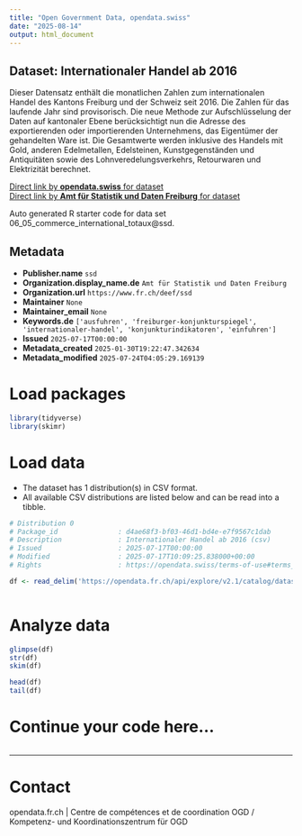 ```yaml
---
title: "Open Government Data, opendata.swiss"
date: "2025-08-14"
output: html_document
---
```


## Dataset: Internationaler Handel ab 2016

Dieser Datensatz enthält die monatlichen Zahlen zum internationalen Handel des Kantons Freiburg und der Schweiz seit 2016. Die Zahlen für das laufende Jahr sind provisorisch. Die neue Methode zur Aufschlüsselung der Daten auf kantonaler Ebene berücksichtigt nun die Adresse des exportierenden oder importierenden Unternehmens, das Eigentümer der gehandelten Ware ist. Die Gesamtwerte werden inklusive des Handels mit Gold, anderen Edelmetallen, Edelsteinen, Kunstgegenständen und Antiquitäten sowie des Lohnveredelungsverkehrs, Retourwaren und Elektrizität berechnet.

[Direct link by **opendata.swiss** for dataset](https://opendata.swiss/de/dataset/internationaler-handel-ab-2016)<br>
[Direct link by **Amt für Statistik und Daten Freiburg** for dataset](https://opendata.fr.ch/explore/dataset/06_05_commerce_international_totaux/)

Auto generated R starter code for data set 06_05_commerce_international_totaux@ssd.

## Metadata

- **Publisher.name** `ssd`
- **Organization.display_name.de** `Amt für Statistik und Daten Freiburg`
- **Organization.url** `https://www.fr.ch/deef/ssd`
- **Maintainer** `None`
- **Maintainer_email** `None`
- **Keywords.de** `['ausfuhren', 'freiburger-konjunkturspiegel', 'internationaler-handel', 'konjunkturindikatoren', 'einfuhren']`
- **Issued** `2025-07-17T00:00:00`
- **Metadata_created** `2025-01-30T19:22:47.342634`
- **Metadata_modified** `2025-07-24T04:05:29.169139`


# Load packages

```r

library(tidyverse)
library(skimr)

```

# Load data

-   The dataset has 1 distribution(s) in CSV format.
-   All available CSV distributions are listed below and can be read into a tibble.

```r

# Distribution 0
# Package_id               : d4ae68f3-bf03-46d1-bd4e-e7f9567c1dab
# Description              : Internationaler Handel ab 2016 (csv)
# Issued                   : 2025-07-17T00:00:00
# Modified                 : 2025-07-17T10:09:25.838000+00:00
# Rights                   : https://opendata.swiss/terms-of-use#terms_by

df <- read_delim('https://opendata.fr.ch/api/explore/v2.1/catalog/datasets/06_05_commerce_international_totaux/exports/csv?use_labels=true')



```

# Analyze data

```r

glimpse(df)
str(df)
skim(df)

head(df)
tail(df)

```

# Continue your code here...

```r

```

------------------------------------------------------------------------

# Contact

opendata.fr.ch | Centre de compétences et de coordination OGD / Kompetenz- und Koordinationszentrum für OGD
